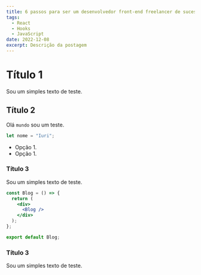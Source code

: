 ```yaml
---
title: 6 passos para ser um desenvolvedor front-end freelancer de sucesso
tags:
  - React
  - Hooks
  - JavaScript
date: 2022-12-08
excerpt: Descrição da postagem
---
```


# Título 1

Sou um simples texto de teste.

## Título 2

Olá `mundo` sou um teste.

```js
let nome = "Iuri";
```

- Opção 1.
- Opção 1.

### Título 3

Sou um simples texto de teste.

```jsx
const Blog = () => {
  return (
    <div>
      <Blog />
    </div>
  );
};

export default Blog;
```

### Título 3

Sou um simples texto de teste.
